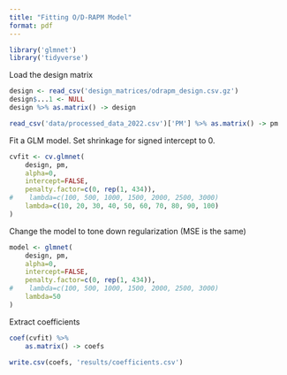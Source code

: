 ```yaml
---
title: "Fitting O/D-RAPM Model"
format: pdf
---
```


```r
library('glmnet')
library('tidyverse')
```

Load the design matrix
```r
design <- read_csv('design_matrices/odrapm_design.csv.gz')
design$...1 <- NULL
design %>% as.matrix() -> design

read_csv('data/processed_data_2022.csv')['PM'] %>% as.matrix() -> pm
```

Fit a GLM model. Set shrinkage for signed intercept to 0.
```r
cvfit <- cv.glmnet(
    design, pm, 
    alpha=0, 
    intercept=FALSE, 
    penalty.factor=c(0, rep(1, 434)),
#    lambda=c(100, 500, 1000, 1500, 2000, 2500, 3000)
    lambda=c(10, 20, 30, 40, 50, 60, 70, 80, 90, 100)
)

```

Change the model to tone down regularization (MSE is the same)
```r
model <- glmnet(
    design, pm, 
    alpha=0, 
    intercept=FALSE, 
    penalty.factor=c(0, rep(1, 434)),
#    lambda=c(100, 500, 1000, 1500, 2000, 2500, 3000)
    lambda=50
)
```

Extract coefficients
```r
coef(cvfit) %>%
    as.matrix() -> coefs

write.csv(coefs, 'results/coefficients.csv')
```